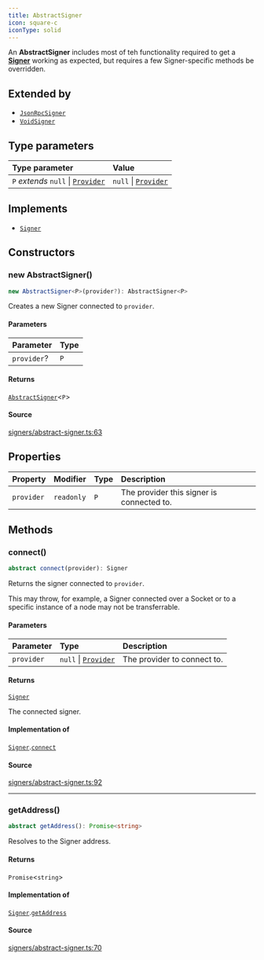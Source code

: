 ```yaml
---
title: AbstractSigner
icon: square-c
iconType: solid
---
```


An **AbstractSigner** includes most of teh functionality required to get a [**Signer**](/sdk/content/interfaces/Signer) working as
expected, but requires a few Signer-specific methods be overridden.

## Extended by

- [`JsonRpcSigner`](/sdk/content/classes/JsonRpcSigner)
- [`VoidSigner`](/sdk/content/classes/VoidSigner)

## Type parameters

| Type parameter | Value |
| :------ | :------ |
| `P` *extends* `null` \| [`Provider`](/sdk/content/interfaces/Provider) | `null` \| [`Provider`](/sdk/content/interfaces/Provider) |

## Implements

- [`Signer`](/sdk/content/interfaces/Signer)

## Constructors

### new AbstractSigner()

```ts
new AbstractSigner<P>(provider?): AbstractSigner<P>
```

Creates a new Signer connected to `provider`.

#### Parameters

| Parameter | Type |
| :------ | :------ |
| `provider`? | `P` |

#### Returns

[`AbstractSigner`](/sdk/content/classes/AbstractSigner)\<`P`\>

#### Source

[signers/abstract-signer.ts:63](https://github.com/dominant-strategies/quais.js/blob/265429340b9a59debf8c98d9d1d84e14225d65d8/src/signers/abstract-signer.ts#L63)

## Properties

| Property | Modifier | Type | Description |
| :------ | :------ | :------ | :------ |
| `provider` | `readonly` | `P` | The provider this signer is connected to. |

## Methods

### connect()

```ts
abstract connect(provider): Signer
```

Returns the signer connected to `provider`.

This may throw, for example, a Signer connected over a Socket or to a specific instance of a node may not be
transferrable.

#### Parameters

| Parameter | Type | Description |
| :------ | :------ | :------ |
| `provider` | `null` \| [`Provider`](/sdk/content/interfaces/Provider) | The provider to connect to. |

#### Returns

[`Signer`](/sdk/content/interfaces/Signer)

The connected signer.

#### Implementation of

[`Signer`](/sdk/content/interfaces/Signer).[`connect`](/sdk/content/interfaces/Signer#connect)

#### Source

[signers/abstract-signer.ts:92](https://github.com/dominant-strategies/quais.js/blob/265429340b9a59debf8c98d9d1d84e14225d65d8/src/signers/abstract-signer.ts#L92)

***

### getAddress()

```ts
abstract getAddress(): Promise<string>
```

Resolves to the Signer address.

#### Returns

`Promise`\<`string`\>

#### Implementation of

[`Signer`](/sdk/content/interfaces/Signer).[`getAddress`](/sdk/content/interfaces/Signer#getaddress)

#### Source

[signers/abstract-signer.ts:70](https://github.com/dominant-strategies/quais.js/blob/265429340b9a59debf8c98d9d1d84e14225d65d8/src/signers/abstract-signer.ts#L70)
